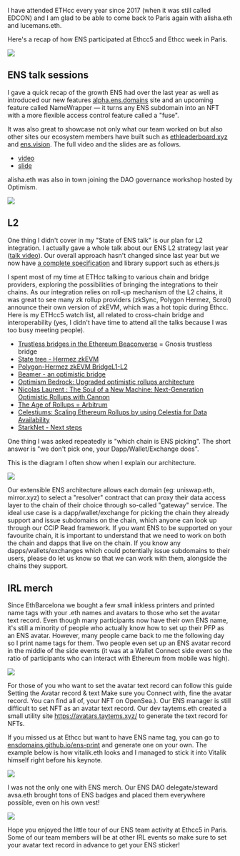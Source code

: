 I have attended ETHcc every year since 2017 (when it was still called EDCON) and I am glad to be able to come back to Paris again with alisha.eth and lucemans.eth.

Here's a recap of how ENS participated at Ethcc5 and Ethcc week in Paris.

![](./01.webp)

## ENS talk sessions

I gave a quick recap of the growth ENS had over the last year as well as introduced our new features [alpha.ens.domains](https://alpha.ens.domains) site and an upcoming feature called NameWrapper — it turns any ENS subdomain into an NFT with a more flexible access control feature called a "fuse".

It was also great to showcase not only what our team worked on but also other sites our ecosystem members have built such as [ethleaderboard.xyz](https://ethleaderboard.xyz) and [ens.vision](https://ens.vision). The full video and the slides are as follows.

- [video](https://www.youtube.com/watch?v=UPWYoJnmCUo)
- [slide](https://speakerdeck.com/makoto_inoue/ethcc-the-state-of-ens-2022)

alisha.eth was also in town joining the DAO governance workshop hosted by Optimism.

![](./02.webp)

## L2

One thing I didn't cover in my "State of ENS talk" is our plan for L2 integration. I actually gave a whole talk about our ENS L2 strategy last year ([talk video](https://www.youtube.com/watch?v=fTgNVu1Y720&t=1s)). Our overall approach hasn't changed since last year but we now have [a complete specification](https://docs.ens.domains/dapp-developer-guide/ens-l2-offchain) and library support such as ethers.js  

I spent most of my time at ETHcc talking to various chain and bridge providers, exploring the possibilities of bringing the integrations to their chains. As our integration relies on roll-up mechanism of the L2 chains, it was great to see many zk rollup providers (zkSync, Polygon Hermez, Scroll) announce their own version of zkEVM, which was a hot topic during Ethcc. Here is my ETHcc5 watch list, all related to cross-chain bridge and interoperability (yes, I didn't have time to attend all the talks because I was too busy meeting people). 

- [Trustless bridges in the Ethereum Beaconverse](https://www.youtube.com/watch?v=Vyd1Wcqrs54) = Gnosis trustless bridge
- [State tree - Hermez zkEVM ](https://www.youtube.com/watch?v=FJWCJ5s_PiY)
- [Polygon-Hermez zkEVM BridgeL1-L2](https://www.youtube.com/watch?v=z44yN5ApOE8)
- [Beamer - an optimistic bridge ](https://www.youtube.com/watch?v=zXhuFsUOYQM)
- [Optimism Bedrock: Upgraded optimistic rollups architecture](https://www.youtube.com/watch?v=vXuRJgyISI0)
- [Nicolas Laurent : The Soul of a New Machine: Next-Generation Optimistic Rollups with Cannon](https://www.youtube.com/watch?v=2RjkkoGUTx0)
- [The Age of Rollups = Arbitrum](https://www.youtube.com/watch?v=L4DJ28I5EnI)
- [Celestiums: Scaling Ethereum Rollups by using Celestia for Data Availability](https://www.youtube.com/watch?v=6uLlTLE7qrQ)
- [StarkNet - Next steps](https://www.youtube.com/watch?v=4asIQyWwGko)

One thing I was asked repeatedly is "which chain is ENS picking". The short answer is "we don't pick one, your Dapp/Wallet/Exchange does".

This is the diagram I often show when I explain our architecture.

![](./03.webp)

Our extensible ENS architecture allows each domain (eg: uniswap.eth, mirror.xyz) to select a "resolver" contract that can proxy their data access layer to the chain of their choice through so-called "gateway" service.  The ideal use case is a dapp/wallet/exchange for picking the chain they already support and issue subdomains on the chain, which anyone can look up through our CCIP Read framework. If you want ENS to be supported on your favourite chain, it is important to understand that we need to work on both the chain and dapps that live on the chain. If you know any dapps/wallets/exchanges which could potentially issue subdomains to their users, please do let us know so that we can work with them, alongside the chains they support.

## IRL merch

Since EthBarcelona we bought a few small inkless printers and printed name tags with your .eth names and avatars to those who set the avatar text record. Even though many participants now have their own ENS name, it's still a minority of people who actually know how to set up their PFP as an ENS avatar. However, many people came back to me the following day so I print name tags for them. Two people even set up an ENS avatar record in the middle of the side events (it was at a Wallet Connect side event so the ratio of participants who can interact with Ethereum from mobile was high).

![](./04.webp)

For those of you who want to set the avatar text record can follow this guide Setting the Avatar record & text Make sure you Connect with, fine the avatar record. You can find all of, your NFT on OpenSea.). Our ENS manager is still difficult to set NFT as an avatar text record. Our dev taytems.eth created a small utility site https://avatars.taytems.xyz/ to generate the text record for NFTs. 

If you missed us at Ethcc but want to have ENS name tag, you can go to [ensdomains.github.io/ens-print](https://ensdomains.github.io/ens-print) and generate one on your own. The example below is how vitalik.eth looks and I managed to stick it into Vitalik himself right before his keynote.

![](./05.webp)

I was not the only one with ENS merch. Our ENS DAO delegate/steward avsa.eth brought tons of ENS badges and placed them everywhere possible, even on his own vest!

![](./06.webp)

Hope you enjoyed the little tour of our ENS team activity at Ethcc5 in Paris. Some of our team members will be at other IRL events so make sure to set your avatar text record in advance to get your ENS sticker!
